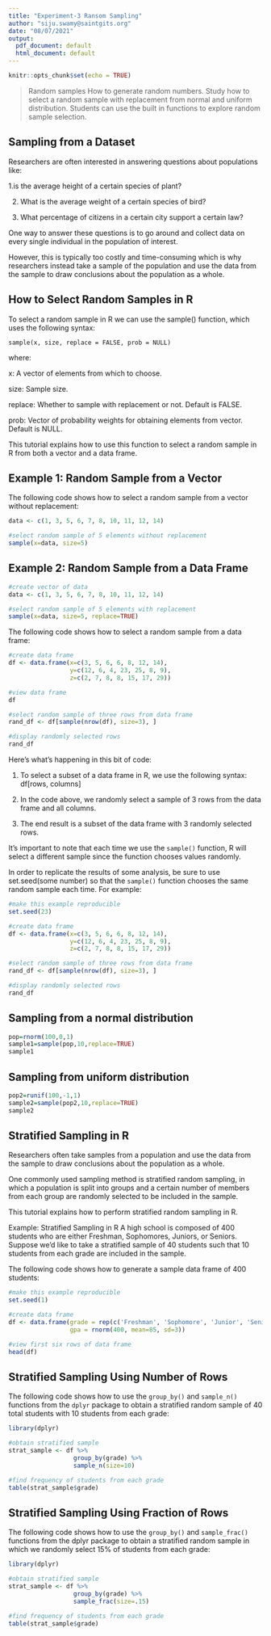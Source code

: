 ---
title: "Experiment-3 Ransom Sampling"
author: "siju.swamy@saintgits.org"
date: "08/07/2021"
output:
  pdf_document: default
  html_document: default
---

```{r setup, include=FALSE}
knitr::opts_chunk$set(echo = TRUE)
```
>Random samples How to generate random numbers. Study how to select a random sample with replacement from normal and uniform distribution. Students can use the built in functions to explore random sample selection.

## Sampling from a Dataset

Researchers are often interested in answering questions about populations like:

1.is the average height of a certain species of plant?

2. What is the average weight of a certain species of bird?

3. What percentage of citizens in a certain city support a certain law?

One way to answer these questions is to go around and collect data on every single individual in the population of interest.

However, this is typically too costly and time-consuming which is why researchers instead take a sample of the population and use the data from the sample to draw conclusions about the population as a whole.

## How to Select Random Samples in R

To select a random sample in R we can use the sample() function, which uses the following syntax:

`sample(x, size, replace = FALSE, prob = NULL)`

where:

x: A vector of elements from which to choose.

size: Sample size.

replace: Whether to sample with replacement or not. Default is FALSE.

prob: Vector of probability weights for obtaining elements from vector. Default is NULL.

This tutorial explains how to use this function to select a random sample in R from both a vector and a data frame.

## Example 1: Random Sample from a Vector

The following code shows how to select a random sample from a vector without replacement:


```{r}
data <- c(1, 3, 5, 6, 7, 8, 10, 11, 12, 14)

#select random sample of 5 elements without replacement
sample(x=data, size=5)
```

## Example 2: Random Sample from a Data Frame

```{r}
#create vector of data
data <- c(1, 3, 5, 6, 7, 8, 10, 11, 12, 14)

#select random sample of 5 elements with replacement
sample(x=data, size=5, replace=TRUE)
```


The following code shows how to select a random sample from a data frame:

```{r}
#create data frame
df <- data.frame(x=c(3, 5, 6, 6, 8, 12, 14),
                 y=c(12, 6, 4, 23, 25, 8, 9),
                 z=c(2, 7, 8, 8, 15, 17, 29))

#view data frame 
df
```

```{r}
#select random sample of three rows from data frame
rand_df <- df[sample(nrow(df), size=3), ]

#display randomly selected rows
rand_df
```

Here’s what’s happening in this bit of code:

1. To select a subset of a data frame in R, we use the following syntax: df[rows, columns]

2. In the code above, we randomly select a sample of 3 rows from the data frame and all columns.

3. The end result is a subset of the data frame with 3 randomly selected rows.

It’s important to note that each time we use the `sample()` function, R will select a different sample since the function chooses values randomly.

In order to replicate the results of some analysis, be sure to use set.seed(some number) so that the `sample()` function chooses the same random sample each time. For example:


```{r}
#make this example reproducible
set.seed(23)

#create data frame
df <- data.frame(x=c(3, 5, 6, 6, 8, 12, 14),
                 y=c(12, 6, 4, 23, 25, 8, 9),
                 z=c(2, 7, 8, 8, 15, 17, 29))

#select random sample of three rows from data frame
rand_df <- df[sample(nrow(df), size=3), ]

#display randomly selected rows
rand_df
```
## Sampling from a normal distribution

```{r}
pop=rnorm(100,0,1)
sample1=sample(pop,10,replace=TRUE)
sample1
```

## Sampling from uniform distribution

```{r}
pop2=runif(100,-1,1)
sample2=sample(pop2,10,replace=TRUE)
sample2
```

## Stratified Sampling in R

Researchers often take samples from a population and use the data from the sample to draw conclusions about the population as a whole.

One commonly used sampling method is stratified random sampling, in which a population is split into groups and a certain number of members from each group are randomly selected to be included in the sample.

This tutorial explains how to perform stratified random sampling in R.

Example: Stratified Sampling in R
A high school is composed of 400 students who are either Freshman, Sophomores, Juniors, or Seniors. Suppose we’d like to take a stratified sample of 40 students such that 10 students from each grade are included in the sample.

The following code shows how to generate a sample data frame of 400 students:

```{r}
#make this example reproducible
set.seed(1)

#create data frame
df <- data.frame(grade = rep(c('Freshman', 'Sophomore', 'Junior', 'Senior'), each=100),
                 gpa = rnorm(400, mean=85, sd=3))

#view first six rows of data frame
head(df)
```

## Stratified Sampling Using Number of Rows

The following code shows how to use the `group_by()` and `sample_n()` functions from the `dplyr` package to obtain a stratified random sample of 40 total students with 10 students from each grade:


```{r}
library(dplyr)

#obtain stratified sample
strat_sample <- df %>%
                  group_by(grade) %>%
                  sample_n(size=10)

#find frequency of students from each grade
table(strat_sample$grade)
```

## Stratified Sampling Using Fraction of Rows

The following code shows how to use the `group_by()` and `sample_frac()` functions from the dplyr package to obtain a stratified random sample in which we randomly select 15% of students from each grade:

```{r}
library(dplyr)

#obtain stratified sample
strat_sample <- df %>%
                  group_by(grade) %>%
                  sample_frac(size=.15)

#find frequency of students from each grade
table(strat_sample$grade)
```

